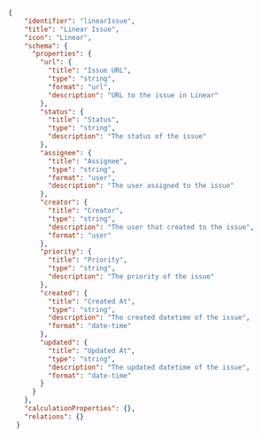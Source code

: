 ```json showLineNumbers
{
    "identifier": "linearIssue",
    "title": "Linear Issue",
    "icon": "Linear",
    "schema": {
      "properties": {
        "url": {
          "title": "Issue URL",
          "type": "string",
          "format": "url",
          "description": "URL to the issue in Linear"
        },
        "status": {
          "title": "Status",
          "type": "string",
          "description": "The status of the issue"
        },
        "assignee": {
          "title": "Assignee",
          "type": "string",
          "format": "user",
          "description": "The user assigned to the issue"
        },
        "creator": {
          "title": "Creator",
          "type": "string",
          "description": "The user that created to the issue",
          "format": "user"
        },
        "priority": {
          "title": "Priority",
          "type": "string",
          "description": "The priority of the issue"
        },
        "created": {
          "title": "Created At",
          "type": "string",
          "description": "The created datetime of the issue",
          "format": "date-time"
        },
        "updated": {
          "title": "Updated At",
          "type": "string",
          "description": "The updated datetime of the issue",
          "format": "date-time"
        }
      }
    },
    "calculationProperties": {},
    "relations": {}
  }
```
